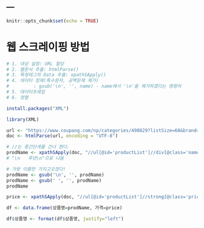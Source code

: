 ---
---

```r
knitr::opts_chunk$set(echo = TRUE)
```

# 웹 스크레이핑 방법
```r
# 1. 대상 설정: URL 할당
# 2. 웹문서 추출: htmlParse()
# 3. 특정태그의 Data 추출: xpathSApply()
# 4. 데이터 정제(특수문자, 공백문제 제거)
#         : gsub('\n', '', name) - name에서 '\n'을 제거하겠다는 명령어
# 5. 데이터프레임
# 6. 정렬
```

```r
install.packages("XML")
```

```r
library(XML)
```

```r
url <- "https://www.coupang.com/np/categories/498829?listSize=60&brand=&offerCondition=&filterType=&isPriceRange=false&minPrice=&maxPrice=&page=1&channel=user&fromComponent=Y&selectedPlpKeepFilter=&sorter=bestAsc&filter=&component=498729&rating=0"
doc <- htmlParse(url, encoding = "UTF-8")

# //는 중간단계를 건너 뛴다.
prodName <- xpathSApply(doc, "//ul[@id='productList']//div[@class='name']", xmlValue)
# "\n   루넨\n"으로 나옴

# 가방 이름만 가지고오겠다!
prodName <- gsub('\n', '', prodName)
prodName <- gsub(' ', '', prodName)
prodName

price <- xpathSApply(doc, "//ul[@id='productList']//strong[@class='price-value']")
```

```r
df <- data.frame(상품명=prodName, 가격=price)

df$상품명 <- format(df$상품명, justify="left")
```